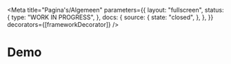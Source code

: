 
<Meta
  title="Pagina's/Algemeen"
  parameters={{
    layout: "fullscreen",
    status: {
      type: "WORK IN PROGRESS",
    },
    docs: {
      source: {
        state: "closed",
      },
    },
  }}
  decorators={[frameworkDecorator]}
/>

# Demo

<Canvas>
  <Story name="Formulier">
    <Formulier />
  </Story>
</Canvas>

<Canvas>
  <Story name="Content">
    <Content />
  </Story>
</Canvas>

<Canvas>
  <Story name="Breadcrumbs">
    <Breadcrumbs />
  </Story>
</Canvas>

<Canvas>
  <Story name="Table">
    <Table />
  </Story>
</Canvas>

<Canvas>
  <Story name="Alerts">
    <Alerts />
  </Story>
</Canvas>

<Canvas>
  <Story name="Submenu">
    <Submenu />
  </Story>
</Canvas>

<Canvas>
  <Story name="Submenu grid">
    <SubmenuGrid />
  </Story>
</Canvas>

<Canvas>
  <Story name="Search in nav">
    <SearchInNav />
  </Story>
</Canvas>

<Canvas>
  <Story name="Filters (Energielijst)">
    <Filters />
  </Story>
</Canvas>

<Canvas>
  <Story name="Filters (Adviseurs)">
    <FiltersPersonen />
  </Story>
</Canvas>
